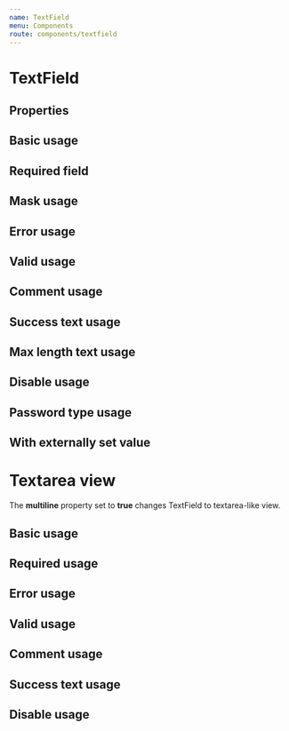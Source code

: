 ```yaml
---
name: TextField
menu: Components
route: components/textfield
---
```



# TextField

## Properties

<Props of={TextField} />

## Basic usage

<Playground>
    <TextFieldWrapper>
        <TextField name="name" />
    </TextFieldWrapper>
</Playground>

## Required field

<Playground>
    <TextFieldWrapper>
        <TextField name="name" required label="Номер телефона" />
    </TextFieldWrapper>
</Playground>

## Mask usage

<Playground>
    <TextFieldWrapper>
        <TextField
            placeholder="+7 (999) 999-99-99"
            mask="+7 (999) 999-99-99"
            maskChar="_"
            label="Phone number"
            id="2"
        />
    </TextFieldWrapper>
</Playground>

## Error usage

<Playground>
    <TextFieldWrapper>
        <TextField verification="error" noticeText="Name is required" />
    </TextFieldWrapper>
</Playground>

## Valid usage

<Playground>
    <TextFieldWrapper>
        <TextField verification="valid" />
    </TextFieldWrapper>
</Playground>

## Comment usage

<Playground>
    <TextFieldWrapper>
        <TextField noticeText="Comment" />
    </TextFieldWrapper>
</Playground>

## Success text usage

<Playground>
    <TextFieldWrapper>
        <TextField hideIcon={true} verification="valid" noticeText="Field is correct" />
    </TextFieldWrapper>
</Playground>

## Max length text usage

<Playground>
    <TextFieldWrapper>
        <TextField maxLength={10} />
    </TextFieldWrapper>
</Playground>

## Disable usage

<Playground>
    <TextFieldWrapper>
        <TextField disabled={true} />
    </TextFieldWrapper>
</Playground>

## Password type usage

<Playground>
    <TextFieldWrapper>
        <TextField name="name" placeholder="password" type="password" />
    </TextFieldWrapper>
</Playground>

## With externally set value

<Playground>
    <TextFieldWrapper>
        <TextField value='initial value' />
    </TextFieldWrapper>
</Playground>

##
# Textarea view
The **multiline** property set to **true** changes TextField to textarea-like view.

## Basic usage

<Playground>
    <TextFieldWrapper>
        <TextField name="name" multiline={true} />
    </TextFieldWrapper>
</Playground>

## Required usage

<Playground>
    <TextFieldWrapper>
        <TextField
            label="Required field"
            multiline={true}
            required
        />
    </TextFieldWrapper>
</Playground>

## Error usage

<Playground>
    <TextFieldWrapper>
        <TextField
            label="Notice"
            id="1"
            verification="error"
            noticeText="Name is required"
            multiline={true}
        />
    </TextFieldWrapper>
</Playground>

## Valid usage

<Playground>
    <TextFieldWrapper>
        <TextField
            verification="valid"
            multiline={true}
        />
    </TextFieldWrapper>
</Playground>

## Comment usage

<Playground>
    <TextFieldWrapper>
        <TextField
            noticeText="Comment"
            multiline={true}
        />
    </TextFieldWrapper>
</Playground>

## Success text usage

<Playground>
    <TextFieldWrapper>
        <TextField
            verification="valid"
            noticeText="Field passed validation"
            multiline={true}
        />
    </TextFieldWrapper>
</Playground>

## Disable usage

<Playground>
    <TextFieldWrapper>
        <TextField
            disabled
            multiline={true}
        />
    </TextFieldWrapper>
</Playground>
